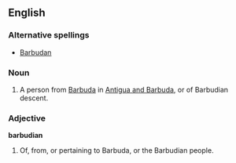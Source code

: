 ==English==

===Alternative spellings===
* [[Barbudan]]

===Noun===
{{en-noun}}
# A person from [[Barbuda]] in [[Antigua and Barbuda]], or of Barbudian descent.

===Adjective===
'''barbudian'''
# Of, from, or pertaining to Barbuda, or the Barbudian people.